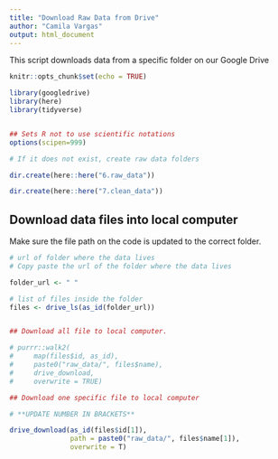 ```yaml
---
title: "Download Raw Data from Drive"
author: "Camila Vargas"
output: html_document
---
```


This script downloads data from a specific folder on our Google Drive

```r
knitr::opts_chunk$set(echo = TRUE)

library(googledrive)
library(here)
library(tidyverse)


## Sets R not to use scientific notations
options(scipen=999) 

# If it does not exist, create raw data folders 

dir.create(here::here("6.raw_data"))

dir.create(here::here("7.clean_data"))


```

## Download data files into local computer

Make sure the file path on the code is updated to the correct folder.


```r
# url of folder where the data lives
# Copy paste the url of the folder where the data lives

folder_url <- " "

# list of files inside the folder
files <- drive_ls(as_id(folder_url))


## Download all file to local computer. 

# purrr::walk2(
#     map(files$id, as_id),
#     paste0("raw_data/", files$name),
#     drive_download,
#     overwrite = TRUE)

## Download one specific file to local computer

# **UPDATE NUMBER IN BRACKETS**

drive_download(as_id(files$id[1]),
               path = paste0("raw_data/", files$name[1]),
               overwrite = T)

```

